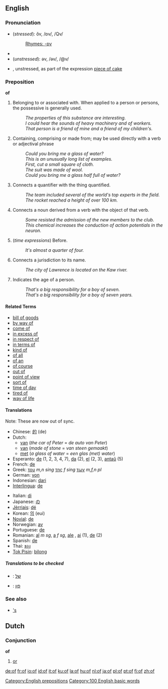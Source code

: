 ==English==

{{rank|N/A|N/A|the|2|of|and|to|in}}

===Pronunciation===
*(''stressed''): ŏv, /ɒv/, /Qv/
*:[[Rhymes:English:-ɒv|Rhymes: -ɒv]]
*{{audio|en-us-of.ogg|Audio (US)}}
*(''unstressed''): əv, /əv/, /@v/
*{{audio|en-us-piece_of_cake.ogg|Audio (US)}}, unstressed, as part of the expression [[piece of cake]]
<!-- unstressed syllables can't carry a rhyme -->

===Preposition===
'''of'''

<!-- Please think twice before trimming down the list of examples.  I'm trying to avoid a huge list of nearly similar senses and instead directly illustrate various constructions that might not be obvious to a non-native speaker.  See the talk page for a more detailed (but still incomplete) breakdown --dmh -->
# Belonging to or associated with.  When applied to a person or persons, the possessive is generally used.
#: ''The properties of this substance are interesting.'' <!-- Belonging to (better example?) -->
#: ''I could hear the sounds of heavy machinery and of workers.'' <!-- Associated with -->
#: ''That person is a friend of mine and a friend of my children's.'' <!-- possessive -->
# Containing, comprising or made from; may be used directly with a verb or adjectival phrase
#: ''Could you bring me a glass of water?'' <!-- containing -->
#: ''This is an unusually long list of examples.'' <!-- comprising (not physically containing) -->
#: ''First, cut a small square of cloth.'' <!-- made from -->
#: ''The suit was made of wool.'' <!-- used directly with verb -->
#: ''Could you bring me a glass half full of water?'' <!-- used with adjectival phrase -->
# Connects a quantifier with the thing quantified.
#: ''The team included several of the world's top experts in the field.'' <!-- quantifier of quantified -->
#: ''The rocket reached a height of over 100 km.'' <!-- quantified of quantifier -->
# Connects a noun derived from a verb with the object of that verb.
#: ''Some resisted the admission of the new members to the club.''
#: ''This chemical increases the conduction of action potentials in the neuron.''
# (''time expressions'') Before.
#: ''It's almost a quarter of four.''
# Connects a jurisdiction to its name.
#: ''The city of Lawrence is located on the Kaw river.''
# Indicates the age of a person.
#: ''That's a big responsibility for a boy of seven.'' <!-- ''years'' may be left implicit (as with ages in general) -->
#: ''That's a big responsibility for a boy of seven years.''

====Related Terms====
*[[bill of goods]]
*[[by way of]]
*[[come of]]
*[[in excess of]]
*[[in respect of]]
*[[in terms of]]
*[[kind of]]
*[[of all]]
*[[of an]]
*[[of course]]
*[[out of]]
*[[point of view]]
*[[sort of]]
*[[time of day]]
*[[tired of]]
*[[way of life]]

====Translations====
Note: These are now out of sync.
{{top}}
*Chinese: [[的]] (de)
*Dutch:
** [[van]] (''the car of Peter'' = ''de auto van Peter'')
** [[van]] (''made of stone'' = ''van steen gemaakt'')
** [[met]] (''a glass of water'' = ''een glas (met) water'')
*Esperanto: [[de]] (1, 2, 3, 4, 7), [[da]] (2), [[el]] (2, 3), [[antaŭ]] (5)
*French: [[de#French|de]]
*Greek: [[του]] ''m,n sing'' [[της]] ''f sing'' [[των]] ''m,f,n pl''
*German: [[von]]
*Indonesian: [[dari]]
*[[Interlingua]]: [[de]]
{{mid}}
*Italian: [[di]]
*Japanese: [[の]]
*[[Jèrriais]]: [[dé]]
*Korean: [[의]] (eui)
*[[Novial]]: [[de]]
*Norwegian: [[av]]
*Portuguese: [[de]]
*Romanian: [[al]] ''m sg'', [[a]] ''f sg'', [[ale]] {{f}} {{p}}, [[ai]] {{m}} {{p}} (1), [[de]] (2)
*Spanish: [[de#Spanish|de]]
*Thai: [[ของ]]
*[[Tok Pisin]]: [[bilong]]
{{bottom}}

=====Translations to be checked=====
{{checktrans}}

* {{ttbc|Hebrew}}: [[של]] 
* {{ttbc|Yiddish}}: [[פון]]

===See also===
*[['s]]

==Dutch==
===Conjunction===
'''of'''

# [[or]]

[[Category:English prepositions]]
[[Category:100 English basic words]]

[[de:of]]
[[fr:of]]
[[io:of]]
[[id:of]]
[[it:of]]
[[ku:of]]
[[la:of]]
[[hu:of]]
[[nl:of]]
[[ja:of]]
[[pl:of]]
[[pt:of]]
[[fi:of]]
[[zh:of]]